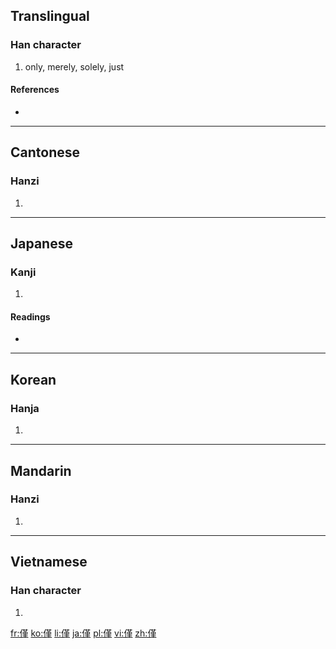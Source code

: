 {{also|仅}}
==Translingual==

===Han character===
{{Han char|rn=9|rad=人|as=11|sn=13|four=2421<sub>4</sub>|canj=人廿中一 (OTLM)|ids=⿰[[亻]][[堇]]}}

# only, merely, solely, just

====References====
* {{Han ref|kx=0115.200|dkj=01048|dj=0246.080|hdz=10208.020|uh=50C5|ud=20677|bh=B6C8|bd=46792}}

----

==Cantonese==

===Hanzi===
{{yue-hanzi|jyut=|y=gan2|sim=仅}}

# {{defn|lang=yue|sort=人11}}

----

==Japanese==

===Kanji===
{{ja-kanji|grade=|rs=人11}}

# {{defn|lang=ja|sort=人11}}

====Readings====
* {{ja-readings|on=[[きん]] (kin)|kun=[[わずかに]] (wazukani), [[わずか]] (wazuka)}}

----

==Korean==

===Hanja===
{{ko-hanja|hangeul=근|rv=geun|mr=kŭn}}

# {{defn|lang=ko|sort=人11}}

----

==Mandarin==

===Hanzi===
{{cmn-hanzi|sim=仅|pin=[[jǐn]] ([[jin3]])|wg=chin<sup>3</sup>}}

# {{defn|lang=cmn|sort=人11}}

----

==Vietnamese==

===Han character===
{{vi-hantu|[[cận]], [[cẩn]]|rs=人11}}

# {{defn|lang=vi|sort=人11}}

[[fr:僅]]
[[ko:僅]]
[[li:僅]]
[[ja:僅]]
[[pl:僅]]
[[vi:僅]]
[[zh:僅]]